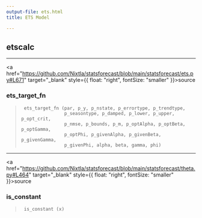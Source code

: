 ```yaml
---
output-file: ets.html
title: ETS Model

---
```


## etscalc

------------------------------------------------------------------------

<a
href="https://github.com/Nixtla/statsforecast/blob/main/statsforecast/ets.py#L671"
target="_blank" style={{ float: "right", fontSize: "smaller" }}>source</a>

### ets_target_fn

> ``` text
>  ets_target_fn (par, p_y, p_nstate, p_errortype, p_trendtype,
>                 p_seasontype, p_damped, p_lower, p_upper, p_opt_crit,
>                 p_nmse, p_bounds, p_m, p_optAlpha, p_optBeta, p_optGamma,
>                 p_optPhi, p_givenAlpha, p_givenBeta, p_givenGamma,
>                 p_givenPhi, alpha, beta, gamma, phi)
> ```

------------------------------------------------------------------------

<a
href="https://github.com/Nixtla/statsforecast/blob/main/statsforecast/theta.py#L464"
target="_blank" style={{ float: "right", fontSize: "smaller" }}>source</a>

### is_constant

> ``` text
>  is_constant (x)
> ```


